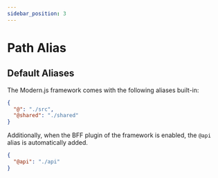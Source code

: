 ```yaml
---
sidebar_position: 3
---
```


# Path Alias


<Alias />

## Default Aliases

The Modern.js framework comes with the following aliases built-in:

```json
{
  "@": "./src",
  "@shared": "./shared"
}
```

Additionally, when the BFF plugin of the framework is enabled, the `@api` alias is automatically added.

```json
{
  "@api": "./api"
}
```
